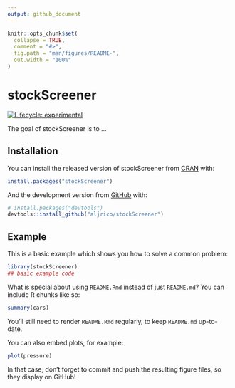 ```yaml
---
output: github_document
---
```


<!-- README.md is generated from README.Rmd. Please edit that file -->

```r
knitr::opts_chunk$set(
  collapse = TRUE,
  comment = "#>",
  fig.path = "man/figures/README-",
  out.width = "100%"
)
```

# stockScreener

<!-- badges: start -->
[![Lifecycle: experimental](https://img.shields.io/badge/lifecycle-experimental-orange.svg)](https://www.tidyverse.org/lifecycle/#experimental)
<!-- badges: end -->

The goal of stockScreener is to ...

## Installation

You can install the released version of stockScreener from [CRAN](https://CRAN.R-project.org) with:

``` r
install.packages("stockScreener")
```

And the development version from [GitHub](https://github.com/) with:

``` r
# install.packages("devtools")
devtools::install_github("aljrico/stockScreener")
```
## Example

This is a basic example which shows you how to solve a common problem:

```r
library(stockScreener)
## basic example code
```

What is special about using `README.Rmd` instead of just `README.md`? You can include R chunks like so:

```r
summary(cars)
```

You'll still need to render `README.Rmd` regularly, to keep `README.md` up-to-date.

You can also embed plots, for example:

```r
plot(pressure)
```

In that case, don't forget to commit and push the resulting figure files, so they display on GitHub!
